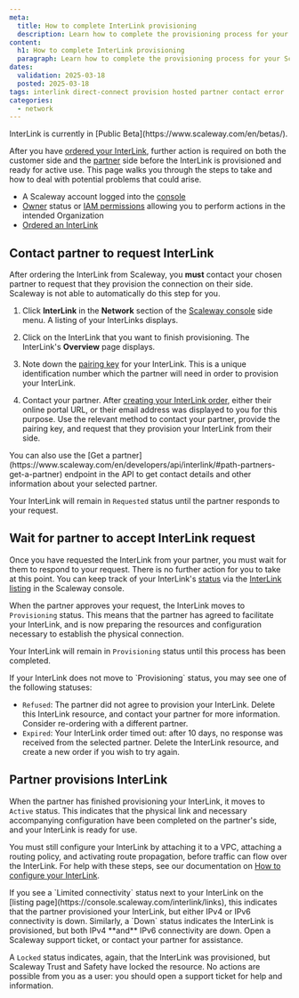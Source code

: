 ```yaml
---
meta:
  title: How to complete InterLink provisioning
  description: Learn how to complete the provisioning process for your Scaleway InterLink, to ensure your hosted connection between your on-premises infrastructure and Scaleway VPC is up and running as soon as possible.
content:
  h1: How to complete InterLink provisioning
  paragraph: Learn how to complete the provisioning process for your Scaleway InterLink, to ensure your hosted connection between your on-premises infrastructure and Scaleway VPC is up and running as soon as possible.
dates:
  validation: 2025-03-18
  posted: 2025-03-18
tags: interlink direct-connect provision hosted partner contact error
categories:
  - network
---
```


<Message type="important">
InterLink is currently in [Public Beta](https://www.scaleway.com/en/betas/).
</Message>

After you have [ordered your InterLink](/interlink/how-to/order-interlink), further action is required on both the customer side and the [partner](/interlink/concepts/#partner) side before the InterLink is provisioned and ready for active use. This page walks you through the steps to take and how to deal with potential problems that could arise.

<Lightbox src="scaleway-interlink-ordering.webp" alt="A four-step flow chart shows the following steps: 1. User orders InterLink via Scaleway, 2. User requests InterLink from partner, 3. Partner accepts InterLink request, 4. Partner provisions InterLink." />

<Macro id="requirements" />

- A Scaleway account logged into the [console](https://console.scaleway.com)
- [Owner](/iam/concepts/#owner) status or [IAM permissions](/iam/concepts/#permission) allowing you to perform actions in the intended Organization
- [Ordered an InterLink](/interlink/how-to/order-interlink)

## Contact partner to request InterLink

After ordering the InterLink from Scaleway, you **must** contact your chosen partner to request that they provision the connection on their side. Scaleway is not able to automatically do this step for you.

1. Click **InterLink** in the **Network** section of the [Scaleway console](https://console.scaleway.com) side menu. A listing of your InterLinks displays.

2. Click on the InterLink that you want to finish provisioning. The InterLink's **Overview** page displays.

<Lightbox src="scaleway-interlink-overview-requesting.webp" alt="A screen in the Scaleway console shows an overview of an InterLink's partner, location, region, bandwidth, creation date, pairing key, and IPv4/IPv6 connectivity status." />

3. Note down the [pairing key](/interlink/concepts/#pairing-key) for your InterLink. This is a unique identification number which the partner will need in order to provision your InterLink.

4. Contact your partner. After [creating your InterLink order](/interlink/how-to/order-interlink/), either their online portal URL, or their email address was displayed to you for this purpose. Use the relevant method to contact your partner, provide the pairing key, and request that they provision your InterLink from their side.

<Message type="tip">
You can also use the [Get a partner](https://www.scaleway.com/en/developers/api/interlink/#path-partners-get-a-partner) endpoint in the API to get contact details and other information about your selected partner. 
</Message>

Your InterLink will remain in `Requested` status until the partner responds to your request.

## Wait for partner to accept InterLink request

Once you have requested the InterLink from your partner, you must wait for them to respond to your request. There is no further action for you to take at this point. You can keep track of your InterLink's [status](/interlink/reference-content/statuses/) via the [InterLink listing](https://console.scaleway.com/interlink/links) in the Scaleway console.

<Lightbox src="scaleway-interlink-listing.webp" alt="A screen in the Scaleway console shows a listing of InterLinks, with the following information: name, status, partner, location, region and bandwidth." />

When the partner approves your request, the InterLink moves to `Provisioning` status. This means that the partner has agreed to facilitate your InterLink, and is now preparing the resources and configuration necessary to establish the physical connection. 

Your InterLink will remain in `Provisioning` status until this process has been completed.

<Message type="important">
If your InterLink does not move to `Provisioning` status, you may see one of the following statuses:

- `Refused`: The partner did not agree to provision your InterLink. Delete this InterLink resource, and contact your partner for more information. Consider re-ordering with a different partner.
- `Expired`: Your InterLink order timed out: after 10 days, no response was received from the selected partner. Delete the InterLink resource, and create a new order if you wish to try again.
</Message>

## Partner provisions InterLink

When the partner has finished provisioning your InterLink, it moves to `Active` status. This indicates that the physical link and necessary accompanying configuration have been completed on the partner's side, and your InterLink is ready for use.

You must still configure your InterLink by attaching it to a VPC, attaching a routing policy, and activating route propagation, before traffic can flow over the InterLink. For help with these steps, see our documentation on [How to configure your InterLink](/interlink/reference-content/configuring/).

<Message type="important">
If you see a `Limited connectivity` status next to your InterLink on the [listing page](https://console.scaleway.com/interlink/links), this indicates that the partner provisioned your InterLink, but either IPv4 or IPv6 connectivity is down. Similarly, a `Down` status indicates the InterLink is provisioned, but both IPv4 **and** IPv6 connectivity are down. Open a Scaleway support ticket, or contact your partner for assistance.

A `Locked` status indicates, again, that the InterLink was provisioned, but Scaleway Trust and Safety have locked the resource. No actions are possible from you as a user: you should open a support ticket for help and information.
</Message>

